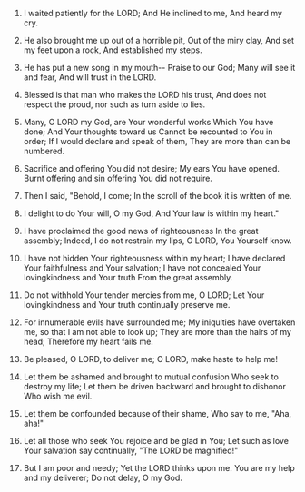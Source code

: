 
1. I waited patiently for the LORD; And He inclined to me, And heard my cry.

2. He also brought me up out of a horrible pit, Out of the miry clay, And set my feet upon a rock, And established my steps.

3. He has put a new song in my mouth-- Praise to our God; Many will see it and fear, And will trust in the LORD.

4. Blessed is that man who makes the LORD his trust, And does not respect the proud, nor such as turn aside to lies.

5. Many, O LORD my God, are Your wonderful works Which You have done; And Your thoughts toward us Cannot be recounted to You in order; If I would declare and speak of them, They are more than can be numbered.

6. Sacrifice and offering You did not desire; My ears You have opened. Burnt offering and sin offering You did not require.

7. Then I said, "Behold, I come; In the scroll of the book it is written of me.

8. I delight to do Your will, O my God, And Your law is within my heart."

9. I have proclaimed the good news of righteousness In the great assembly; Indeed, I do not restrain my lips, O LORD, You Yourself know.

10. I have not hidden Your righteousness within my heart; I have declared Your faithfulness and Your salvation; I have not concealed Your lovingkindness and Your truth From the great assembly.

11. Do not withhold Your tender mercies from me, O LORD; Let Your lovingkindness and Your truth continually preserve me.

12. For innumerable evils have surrounded me; My iniquities have overtaken me, so that I am not able to look up; They are more than the hairs of my head; Therefore my heart fails me.

13. Be pleased, O LORD, to deliver me; O LORD, make haste to help me!

14. Let them be ashamed and brought to mutual confusion Who seek to destroy my life; Let them be driven backward and brought to dishonor Who wish me evil.

15. Let them be confounded because of their shame, Who say to me, "Aha, aha!"

16. Let all those who seek You rejoice and be glad in You; Let such as love Your salvation say continually, "The LORD be magnified!"

17. But I am poor and needy; Yet the LORD thinks upon me. You are my help and my deliverer; Do not delay, O my God.


